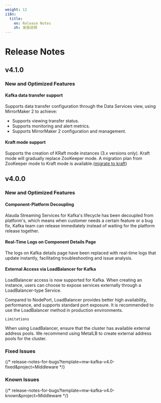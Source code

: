 ```yaml
---
weight: 12
i18n:
  title:
    en: Release Notes
    zh: 发版说明
---
```


# Release Notes

## v4.1.0

### New and Optimized Features

#### Kafka data transfer support

Supports data transfer configuration through the Data Services view, using MirrorMaker 2 to achieve:
- Supports viewing transfer status.
- Supports monitoring and alert metrics.
- Supports MirrorMaker 2 configuration and management.

#### Kraft mode support

Supports the creation of KRaft mode instances (3.x versions only). Kraft mode will gradually replace ZooKeeper mode.
A migration plan from ZooKeeper mode to Kraft mode is available.([migrate to kraft](../how_to/50-migrate-to-kraft.mdx))


## v4.0.0

### New and Optimized Features

#### Component-Platform Decoupling

Alauda Streaming Services for Kafka's lifecycle has been decoupled from platform's, which means when customer needs a certain feature or a bug fix, Kafka team can release immediately instead of waiting for the platform release together.

#### Real-Time Logs on Component Details Page

The logs on Kafka details page have been replaced with real-time logs that update instantly, facilitating troubleshooting and issue analysis.

#### External Access via LoadBalancer for Kafka

LoadBalancer access is now supported for Kafka. When creating an instance, users can choose to expose services externally through a LoadBalancer-type Service.

Compared to NodePort, LoadBalancer provides better high availability, performance, and supports standard port exposure. It is recommended to use the LoadBalancer method in production environments.

`Limitations`

When using LoadBalancer, ensure that the cluster has available external address pools. We recommend using MetalLB to create external address pools for the cluster.

### Fixed Issues

{/* release-notes-for-bugs?template=mw-kafka-v4.0-fixed&project=Middleware */}

### Known Issues

{/* release-notes-for-bugs?template=mw-kafka-v4.0-known&project=Middleware */}

